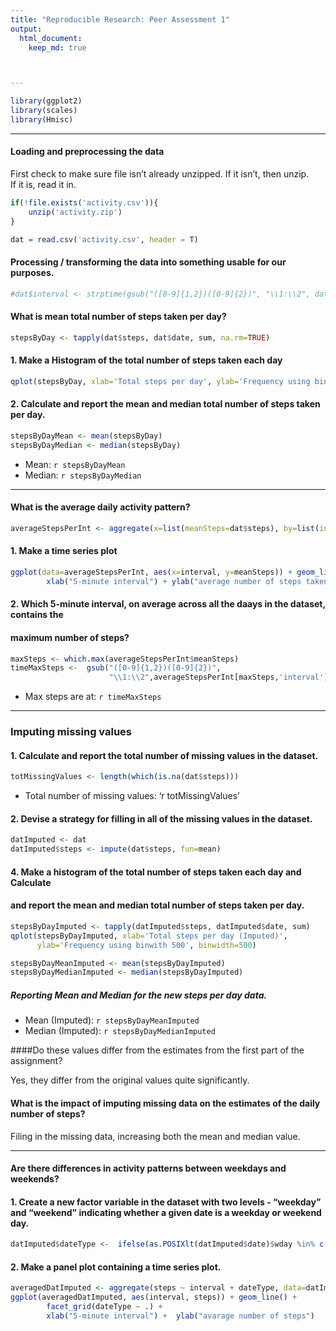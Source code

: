 ```yaml
---
title: "Reproducible Research: Peer Assessment 1"
output: 
  html_document:
    keep_md: true



---
```





```r
library(ggplot2)
library(scales)
library(Hmisc)  
```



---

#### Loading and preprocessing the data


First check to make sure file isn't already unzipped.  If it isn't, then unzip.  
If it is, read it in.


```r
if(!file.exists('activity.csv')){
    unzip('activity.zip')
}

dat = read.csv('activity.csv', header = T)
```




#### Processing / transforming the data into something usable for our purposes.



```r
#dat$interval <- strptime(gsub("([0-9]{1,2})([0-9]{2})", "\\1:\\2", dat$interval), format='%H:%M')
```



#### What is mean total number of steps taken per day?



```r
stepsByDay <- tapply(dat$steps, dat$date, sum, na.rm=TRUE)
```



#### 1. Make a Histogram of the total number of steps taken each day



```r
qplot(stepsByDay, xlab='Total steps per day', ylab='Frequency using binwith 500', binwidth=750)
```



#### 2. Calculate and report the mean and median total number of steps taken per day.



```r
stepsByDayMean <- mean(stepsByDay)
stepsByDayMedian <- median(stepsByDay)
```

* Mean: `r stepsByDayMean`
* Median:  `r stepsByDayMedian`


---


#### What is the average daily activity pattern?




```r
averageStepsPerInt <- aggregate(x=list(meanSteps=dat$steps), by=list(interval=dat$interval), FUN=mean, na.rm=TRUE)
```

#### 1. Make a time series plot



```r
ggplot(data=averageStepsPerInt, aes(x=interval, y=meanSteps)) + geom_line() + 
        xlab("5-minute interval") + ylab("average number of steps taken") 
```


#### 2. Which 5-minute interval, on average across all the daays in the dataset, contains the 
#### maximum number of steps?



```r
maxSteps <- which.max(averageStepsPerInt$meanSteps)
timeMaxSteps <-  gsub("([0-9]{1,2})([0-9]{2})", 
                      "\\1:\\2",averageStepsPerInt[maxSteps,'interval'])
```

* Max steps are at: `r timeMaxSteps`



---



### Imputing missing values


#### 1. Calculate and report the total number of missing values in the dataset.

```r
totMissingValues <- length(which(is.na(dat$steps)))
```

* Total number of missing values: 'r totMissingValues'




#### 2. Devise a strategy for filling in all of the missing values in the dataset.

```r
datImputed <- dat
datImputed$steps <- impute(dat$steps, fun=mean)
```



#### 4. Make a histogram of the total number of steps taken each day and Calculate
####        and report the mean and median total number of steps taken per day.
        
```r
stepsByDayImputed <- tapply(datImputed$steps, datImputed$date, sum)
qplot(stepsByDayImputed, xlab='Total steps per day (Imputed)',
      ylab='Frequency using binwith 500', binwidth=500)

stepsByDayMeanImputed <- mean(stepsByDayImputed)
stepsByDayMedianImputed <- median(stepsByDayImputed)
```



##### Reporting Mean and Median for the new steps per day data.

* Mean (Imputed): `r stepsByDayMeanImputed`
* Median (Imputed):  `r stepsByDayMedianImputed`


####Do these values differ from the estimates from the first part of the assignment? 

Yes, they differ from the original values quite significantly.

#### What is the impact of imputing missing data on the estimates of the daily number of steps?
Filing in the missing data, increasing both the mean and median value.         



---



#### Are there differences in activity patterns between weekdays and weekends?



#### 1. Create a new factor variable in the dataset with two levels - "weekday" and "weekend" indicating whether a given date is a weekday or weekend day.

```r
datImputed$dateType <-  ifelse(as.POSIXlt(datImputed$date)$wday %in% c(0,6), 'weekend', 'weekday')
```




#### 2. Make a panel plot containing a time series plot.

```r
averagedDatImputed <- aggregate(steps ~ interval + dateType, data=datImputed,mean)
ggplot(averagedDatImputed, aes(interval, steps)) + geom_line() + 
        facet_grid(dateType ~ .) +
        xlab("5-minute interval") +  ylab("avarage number of steps")
```